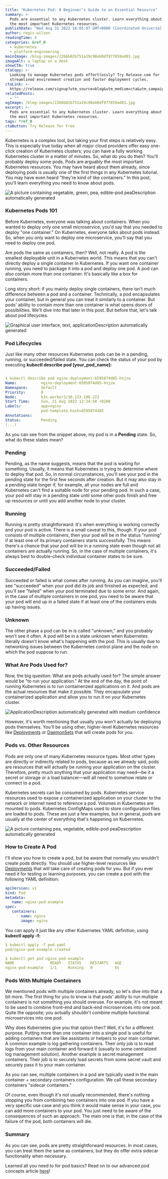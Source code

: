 ```yaml
---
title: "Kubernetes Pod: A Beginner's Guide to an Essential Resource"
summary: >-
  Pods are essential to any Kubernetes cluster. Learn everything about one of
  the most important Kubernetes resources.
publishDate: "Wed Aug 31 2022 16:05:07 GMT+0000 (Coordinated Universal Time)"
author: regis-wilson
readingTime: 4
categories: &ref_0
  - kubernetes
  - platform-engineering
mainImage: /blog-images/2266b02b751a19c98eb0df977859ad01.jpg
imageAlt: a laptop on a desk
showCTA: true
ctaCopy: >-
  Looking to manage Kubernetes pods effortlessly? Try Release.com for
  streamlined environment creation and faster deployment cycles.
ctaLink: >-
  https://release.com/signup?utm_source=blog&utm_medium=cta&utm_campaign=blog-cta&utm_content=kubernetes-pod-a-beginners-guide-to-an-essential-resource
relatedPosts:
  - ""
ogImage: /blog-images/2266b02b751a19c98eb0df977859ad01.jpg
excerpt: >-
  Pods are essential to any Kubernetes cluster. Learn everything about one of
  the most important Kubernetes resources.
tags: *ref_0
ctaButton: Try Release for Free
---
```


Kubernetes is a complex tool, but taking your first steps is relatively easy. This is especially true today when all major cloud providers offer easy one-click creation of Kubernetes clusters; you can have a fully working Kubernetes cluster in a matter of minutes. So, what do you do then? You'll probably deploy some pods. Pods are arguably the most important Kubernetes resources. You may have heard about them already, since deploying pods is usually one of the first things in any Kubernetes tutorial. You may have even heard "they're kind of like containers." In this post, you'll learn everything you need to know about pods. 

![A picture containing vegetable, green, pea, edible-pod peaDescription automatically generated](/blog-images/143080a00967445b7f95074d3051b41d.jpeg)

### Kubernetes Pods 101

Before Kubernetes, everyone was talking about containers. When you wanted to deploy only one small microservice, you'd say that you needed to deploy "one container." On Kubernetes, everyone talks about pods instead. So, when you only want to deploy one microservice, you'll say that you need to deploy one pod. 

Are pods the same as containers, then? Well, not really. A pod is the smallest deployable unit in a Kubernetes world. This means that you can't directly deploy a single container in Kubernetes. If you want one container running, you need to package it into a pod and deploy one pod. A pod can also contain more than one container. It's basically like a box for containers. 

Long story short: if you mainly deploy single containers, there isn't much difference between a pod and a container. Technically, a pod encapsulates your container, but in general you can treat it similarly to a container. But pods' ability to contain more than one container is what opens doors of possibilities. We'll dive into that later in this post. But before that, let's talk about pod lifecycles. 

![Graphical user interface, text, applicationDescription automatically generated](/blog-images/c49d794341cb6fa950f9c4407002f7bd.png)

### Pod Lifecycles

Just like many other resources Kubernetes pods can be in a pending, running, or succeeded/failed state. You can check the status of your pod by executing **kubectl describe pod \[your_pod_name\]:** 

```yaml

$ kubectl describe pod nginx-deployment-6595874d85-hnjzw
Name:           nginx-deployment-6595874d85-hnjzw
Namespace:      default
Priority:       0
Node:           k3s-worker3/10.133.106.222
Start Time:     Sun, 21 Aug 2022 12:24:58 +0200
Labels:         app=nginx
                pod-template-hash=6595874d85
Annotations:    
Status:         Pending
(...)

```

As you can see from the snippet above, my pod is in a **Pending** state. So, what do these states mean? 

### Pending

Pending, as the name suggests, means that the pod is waiting for something. Usually, it means that Kubernetes is trying to determine where to deploy that pod. So, in normal circumstances, you'll see your pod in the pending state for the first few seconds after creation. But it may also stay in a pending state longer if, for example, all your nodes are full and Kubernetes can't find a suitable node for your pending pod. In such a case, your pod will stay in a pending state until some other pods finish and free up resources or until you add another node to your cluster. 

### Running

Running is pretty straightforward: It's when everything is working correctly and your pod is active. There is a small caveat to this, though. If your pod consists of multiple containers, then your pod will be in the status "running" if at least one of its primary containers starts successfully. This means there's a chance that your pod will be in a running state even though not all containers are actually running. So, in the case of multiple containers, it's always best to double-check individual container states to be sure. 

### Succeeded/Failed

Succeeded or failed is what comes after running. As you can imagine, you'll see "succeeded" when your pod did its job and finished as expected, and you'll see "failed" when your pod terminated due to some error. And again, in the case of multiple containers in one pod, you need to be aware that your pod will end up in a failed state if at least one of the containers ends up having issues. 

### Unknown

The other phase a pod can be in is called "unknown," and you probably won't see it often. A pod will be in a state unknown when Kubernetes literally doesn't know what's happening with the pod. This is usually due to networking issues between the Kubernetes control plane and the node on which the pod suppose to run.   

### What Are Pods Used for?

Now, the big question: What are pods actually used for? The simple answer would be "to run your application." At the end of the day, the point of running Kubernetes is to run containerized applications on it. And pods are the actual resources that make it possible. They encapsulate your containerized application and allow you to run it on your Kubernetes cluster. 

![ApplicationDescription automatically generated with medium confidence](/blog-images/05e25541f21a570d7cd3d31bfb7edba2.png)

However, it's worth mentioning that usually you won't actually be deploying pods themselves. You'll be using other, higher-level Kubernetes resources like [Deployments](https://kubernetes.io/docs/concepts/workloads/controllers/deployment/) or [DaemonSets](https://release.com/blog/kubernetes-daemonset-tutorial) that will create pods for you. 

### Pods vs. Other Resources

Pods are only one of many Kubernetes resource types. Most other types are directly or indirectly related to pods, because as we already said, pods are resources that will actually be running your application on the cluster. Therefore, pretty much anything that your application may need—be it a secret or storage or a load balancer—will all need to somehow relate or connect to a pod. 

Kubernetes secrets can be consumed by pods. Kubernetes service resources used to expose a containerized application on your cluster to the network or internet need to reference a pod. Volumes in Kubernetes are mounted to pods. Kubernetes ConfigMaps used to store configuration files are loaded to pods. These are just a few examples, but in general, pods are usually at the center of everything that's happening on Kubernetes. 

![A picture containing pea, vegetable, edible-pod peaDescription automatically generated](/blog-images/ca65057279804f39a7884105ed6dfba7.jpeg)

### How to Create A Pod

I'll show you how to create a pod, but be aware that normally you wouldn't create pods directly. You should use higher-level resources like [Deployments](https://kubernetes.io/docs/concepts/workloads/controllers/deployment/) that will take care of creating pods for you. But if you ever need it for testing or learning purposes, you can create a pod with the following YAML definition: 

```yaml
apiVersion: v1
kind: Pod
metadata:
   name: nginx-pod-example
spec:
   containers:
     - name: nginx
       image: nginx
```

You can apply it just like any other Kubernetes YAML definition, using **kubectl apply -f:** 

```yaml
$ kubectl apply -f pod.yaml
pod/nginx-pod-example created

$ kubectl get pod nginx-pod-example
NAME                READY   STATUS    RESTARTS   AGE
nginx-pod-example   1/1     Running   0          6s
```

### Pods With Multiple Containers

We mentioned pods with multiple containers already, so let's dive into that a bit more. The first thing for you to know is that pods' ability to run multiple containers is not something you should overuse. For example, it's not meant to be used to combine front-end and back-end microservices into one pod. Quite the opposite; you actually shouldn't combine multiple functional microservices into one pod. 

Why does Kubernetes give you that option then? Well, it's for a different purpose. Putting more than one container into a single pod is useful for adding containers that are like assistants or helpers to your main container. A common example is log gathering containers. Their only job is to read logs from your main container and forward it (usually to some centralized log management solution). Another example is secret management containers. Their job is to securely load secrets from some secret vault and securely pass it to your main container. 

As you can see, multiple containers in a pod are typically used in the main container + secondary containers configuration. We call these secondary containers "sidecar containers." 

Of course, even though it's not usually recommended, there's nothing stopping you from combining two containers into one pod. If you have a very specific use case and you think it would make sense in your case, you can add more containers to your pod. You just need to be aware of the consequences of such an approach. The main one is that, in the case of the failure of the pod, both containers will die. 

### Summary

As you can see, pods are pretty straightforward resources. In most cases, you can treat them the same as containers, but they do offer extra sidecar functionality when necessary. 

Learned all you need to for pod basics? Read on to our advanced pod concepts article [here](https://release.com/blog/kubernetes-pods-advanced-concepts-explained)!
